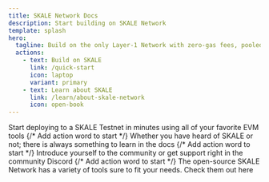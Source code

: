 ```yaml
---
title: SKALE Network Docs
description: Start building on SKALE Network
template: splash
hero:
  tagline: Build on the only Layer-1 Network with zero-gas fees, pooled security, and infinite sharding
  actions:
    - text: Build on SKALE
      link: /quick-start
      icon: laptop
      variant: primary
    - text: Learn about SKALE
      link: /learn/about-skale-network
      icon: open-book
---
```


<CardGrid>
	<a id="home-deploy-icon-link" style="text-decoration: none; color: var(--sl-color-white);" href="/quick-start">
		<Card title="Deploy to Testnet" icon="add-document">
			Start deploying to a SKALE Testnet in minutes using all of your favorite EVM tools
		</Card>
	</a>
	<a id="home-learn-icon-link" style="text-decoration: none; color: var(--sl-color-white);" href="/learn/about-skale-network">
		<Card title="Learn about SKALE" icon="information">
			{/* Add action word to start */}
			Whether you have heard of SKALE or not; there is always something to learn in the docs
		</Card>
	</a>
	<a id="home-support-icon-link" style="text-decoration: none; color: var(--sl-color-white);" href="https://discord.com/invite/gM5XBy6" target="_blank">
		<Card title="Support" icon="discord">
			{/* Add action word to start */}
			Introduce yourself to the community or get support right in the community Discord
		</Card>
	</a>
	<a id="home-tools-icon-link" href="/builders/tools" style="text-decoration: none; color: var(--sl-color-white);">
		<Card title="Tools" icon="forward-slash">
			{/* Add action word to start */}
			The open-source SKALE Network has a variety of tools sure to fit your needs. Check them out here
		</Card>
	</a>
</CardGrid>